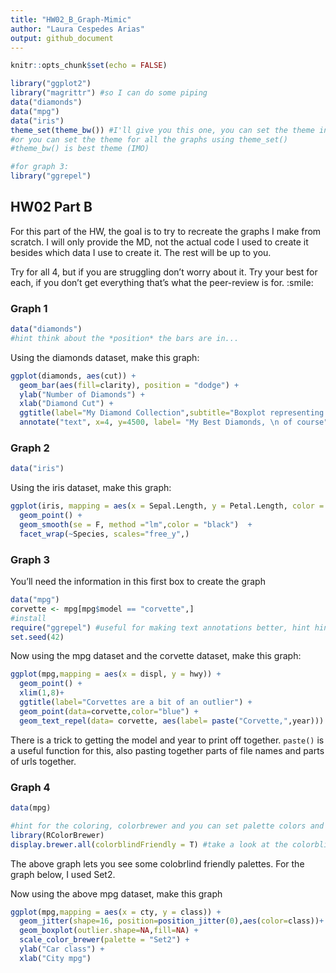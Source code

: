 ```yaml
---
title: "HW02_B_Graph-Mimic"
author: "Laura Cespedes Arias"
output: github_document
---
```


```r
knitr::opts_chunk$set(echo = FALSE)
```


```r
library("ggplot2")
library("magrittr") #so I can do some piping
data("diamonds")
data("mpg")
data("iris")
theme_set(theme_bw()) #I'll give you this one, you can set the theme individually for graphs
#or you can set the theme for all the graphs using theme_set()
#theme_bw() is best theme (IMO)

#for graph 3:
library("ggrepel")


```

## HW02 Part B

For this part of the HW, the goal is to try to recreate the graphs I make from scratch. I will only provide the MD, not the actual code I used to create it besides which data I use to create it. The rest will be up to you. 

Try for all 4, but if you are struggling don't worry about it. Try your best for each, if you don't get everything that's what the peer-review is for. :smile:


### Graph 1
```r
data("diamonds")
#hint think about the *position* the bars are in...
```


Using the diamonds dataset, make this graph:
```r

ggplot(diamonds, aes(cut)) + 
  geom_bar(aes(fill=clarity), position = "dodge") +
  ylab("Number of Diamonds") +
  xlab("Diamond Cut") +
  ggtitle(label="My Diamond Collection",subtitle="Boxplot representing the number of diamonds in my diamond collection \n by type of cut quality and clarity of diamond") + theme(plot.title = element_text(hjust = 0.5, size = 14)) +
  annotate("text", x=4, y=4500, label= "My Best Diamonds, \n of course")

```

### Graph 2
```r
data("iris")
```

Using the iris dataset, make this graph:
```r

ggplot(iris, mapping = aes(x = Sepal.Length, y = Petal.Length, color = Species, shape =Species)) + 
  geom_point() + 
  geom_smooth(se = F, method ="lm",color = "black")  +
  facet_wrap(~Species, scales="free_y",)
```

### Graph 3
You'll need the information in this first box to create the graph
```r
data("mpg")
corvette <- mpg[mpg$model == "corvette",]
#install
require("ggrepel") #useful for making text annotations better, hint hint
set.seed(42)
```

Now using the mpg dataset and the corvette dataset, make this graph:

```r
ggplot(mpg,mapping = aes(x = displ, y = hwy)) + 
  geom_point() +
  xlim(1,8)+
  ggtitle(label="Corvettes are a bit of an outlier") +
  geom_point(data=corvette,color="blue") +
  geom_text_repel(data= corvette, aes(label= paste("Corvette,",year)))
```

There is a trick to getting the model and year to print off together. `paste()` is a useful function for this, also pasting together parts of file names and parts of urls together. 


### Graph 4 
```r
data(mpg)

#hint for the coloring, colorbrewer and you can set palette colors and make your graphs colorblind friendly
library(RColorBrewer)
display.brewer.all(colorblindFriendly = T) #take a look at the colorblindfriendly options
```

The above graph lets you see some colobrlind friendly palettes. For the graph below, I used Set2.

Now using the above mpg dataset, make this graph

```r
ggplot(mpg,mapping = aes(x = cty, y = class)) + 
  geom_jitter(shape=16, position=position_jitter(0),aes(color=class))+
  geom_boxplot(outlier.shape=NA,fill=NA) +
  scale_color_brewer(palette = "Set2") +
  ylab("Car class") +
  xlab("City mpg")
```




